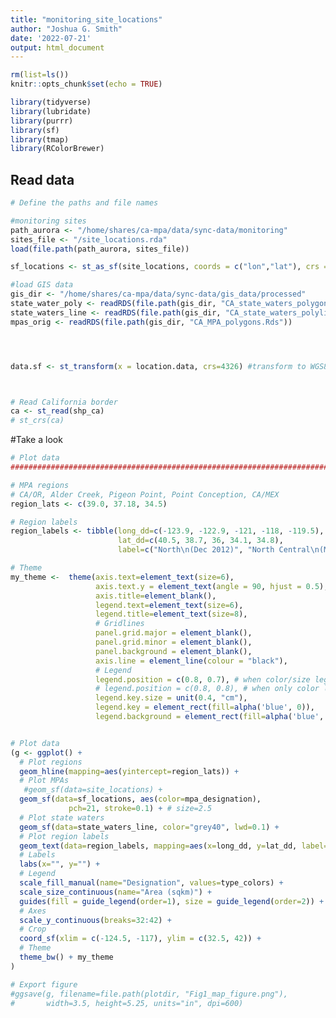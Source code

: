 ```yaml
---
title: "monitoring_site_locations"
author: "Joshua G. Smith"
date: '2022-07-21'
output: html_document
---
```


```r
rm(list=ls())
knitr::opts_chunk$set(echo = TRUE)
```

```r
library(tidyverse)
library(lubridate)
library(purrr)
library(sf)
library(tmap)
library(RColorBrewer)
```

## Read data

```r

# Define the paths and file names

#monitoring sites
path_aurora <- "/home/shares/ca-mpa/data/sync-data/monitoring"
sites_file <- "/site_locations.rda"
load(file.path(path_aurora, sites_file))

sf_locations <- st_as_sf(site_locations, coords = c("lon","lat"), crs = 4326) #make into sf object

#load GIS data
gis_dir <- "/home/shares/ca-mpa/data/sync-data/gis_data/processed"
state_water_poly <- readRDS(file.path(gis_dir, "CA_state_waters_polygons.Rds"))
state_waters_line <- readRDS(file.path(gis_dir, "CA_state_waters_polyline.Rds"))
mpas_orig <- readRDS(file.path(gis_dir, "CA_MPA_polygons.Rds"))




data.sf <- st_transform(x = location.data, crs=4326) #transform to WGS84



# Read California border
ca <- st_read(shp_ca)
# st_crs(ca)

```

#Take a look

```r
# Plot data
################################################################################

# MPA regions
# CA/OR, Alder Creek, Pigeon Point, Point Conception, CA/MEX 
region_lats <- c(39.0, 37.18, 34.5)

# Region labels
region_labels <- tibble(long_dd=c(-123.9, -122.9, -121, -118, -119.5),
                        lat_dd=c(40.5, 38.7, 36, 34.1, 34.8),
                        label=c("North\n(Dec 2012)", "North Central\n(May 2010)", "Central\n(Sep 2007)", "South\n(Jan 2012)", "N. Channel\nIslands (2003)"))

# Theme
my_theme <-  theme(axis.text=element_text(size=6),
                   axis.text.y = element_text(angle = 90, hjust = 0.5),
                   axis.title=element_blank(),
                   legend.text=element_text(size=6),
                   legend.title=element_text(size=8),
                   # Gridlines
                   panel.grid.major = element_blank(), 
                   panel.grid.minor = element_blank(),
                   panel.background = element_blank(), 
                   axis.line = element_line(colour = "black"),
                   # Legend
                   legend.position = c(0.8, 0.7), # when color/size legends
                   # legend.position = c(0.8, 0.8), # when only color legend
                   legend.key.size = unit(0.4, "cm"),
                   legend.key = element_rect(fill=alpha('blue', 0)),
                   legend.background = element_rect(fill=alpha('blue', 0)))


# Plot data
(g <- ggplot() +
  # Plot regions
  geom_hline(mapping=aes(yintercept=region_lats)) +
  # Plot MPAs
   #geom_sf(data=site_locations) +
  geom_sf(data=sf_locations, aes(color=mpa_designation), 
             pch=21, stroke=0.1) + # size=2.5
  # Plot state waters
  geom_sf(data=state_waters_line, color="grey40", lwd=0.1) +
  # Plot region labels
  geom_text(data=region_labels, mapping=aes(x=long_dd, y=lat_dd, label=label), hjust=0, size=2.3) +
  # Labels
  labs(x="", y="") +
  # Legend
  scale_fill_manual(name="Designation", values=type_colors) +
  scale_size_continuous(name="Area (sqkm)") +
  guides(fill = guide_legend(order=1), size = guide_legend(order=2)) +
  # Axes
  scale_y_continuous(breaks=32:42) +
  # Crop
  coord_sf(xlim = c(-124.5, -117), ylim = c(32.5, 42)) +
  # Theme
  theme_bw() + my_theme
)

# Export figure
#ggsave(g, filename=file.path(plotdir, "Fig1_map_figure.png"), 
#       width=3.5, height=5.25, units="in", dpi=600)





```




